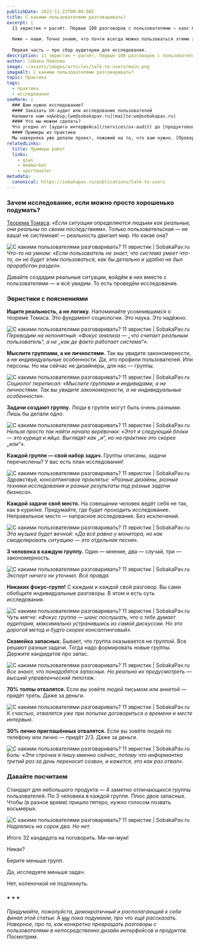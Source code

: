 ```yaml
---
publishDate: 2023-11-23T00:00:00Z
title: С какими пользователями разговаривать?
excerpt: |
  11 эвристик + расчёт. Первые 100 разговоров с пользователями — хаос без начала и конца. Но потом-то начинаешь видеть закономерности!
  
  Ниже — наши. Точно знаем, что почти всегда можно пользоваться этими эвристическими правилами. Берите, пользуйтесь.
  
  Первая часть — про сбор аудитории для исследования.
description: 11 эвристик + расчёт. Первые 100 разговоров с пользователями — хаос без начала и конца. Но потом-то начинаешь видеть закономерности
author: Собака Павлова
image: ~/assets/images/articles/talk-to-users/main.png
imageAlt: С какими пользователями разговаривать?                 
topic: Практика
tags:
  - практика
  - исследования
seeMore: |
  ### Вам нужно исследование?
  #### Заказать UX-аудит или исследование пользователей
  Напишите нам на&nbsp;[we@sobakapav.ru](mailto:we@sobakapav.ru)
  #### Что мы можем сделать?
  Что угодно от [аудита интерфейса](/services/ux-audit) до [продуктового исследования](/services/research). 
  #### Примеры из практики
  Мы наверняка уже делали проект, пожожий на то, что вам нужно. [Проверьте](https://sobakapav.ru/portfolio).
relatedLinks:
  title: Примеры работ
  links:
    - qiwi
    - medmarket
    - sportmaster
metadata:
  canonical: https://sobakapav.ru/publications/talk-to-users
---
```





### Зачем исследование, если можно просто хорошенько подумать?

[Теорема Томаса](https://www.google.com/url?sa=t&rct=j&q=&esrc=s&source=web&cd=&ved=2ahUKEwi3lfOqv9eCAxXRKBAIHeJ8Di8QmhN6BAhdEAI&url=https%3A%2F%2Fru.wikipedia.org%2Fwiki%2F%25D0%25A2%25D0%25B5%25D0%25BE%25D1%2580%25D0%25B5%25D0%25BC%25D0%25B0_%25D0%25A2%25D0%25BE%25D0%25BC%25D0%25B0%25D1%2581%25D0%25B0&usg=AOvVaw09gWD3GULfsRRMopX4wcYP&opi=89978449): _«Если ситуации определяются людьми как реальные, они реальны по своим последствиям»_. Только пользовательская — не ваша! не системная! — реальность двигает мир. Но какая она?

![С какими пользователями разговаривать? 11 эвристик  | SobakaPav.ru](~/assets/images/articles/talk-to-users/1.png)
_Что-то на умном: «Если пользователь не знает, что система умеет что-то, он не будет этим пользоваться, как бы детально и удобно не был проработан раздел»._

Давайте создадим реальные ситуации, войдём в них вместе с пользователями — и всё увидим. То есть проведём исследование.

### Эвристики с пояснениями

**Ищите реальность, а не логику.** Напоминайте усомнившимся о теореме Томаса. Это фундамент социологии. Это наука. Это надёжно.

![С какими пользователями разговаривать? 11 эвристик  | SobakaPav.ru](~/assets/images/articles/talk-to-users/2.png)
_Переводим на непонятный: «Фокус анализа — „что считает реальным пользователь“, а не „как де факто работает система“»._

**Мыслите группами, а не личностями.** Так вы увидите закономерности, а не индивидуальные особенности. Да, это профили пользователей. Или персоны. Но мы сейчас не дизайнеры, для нас — группы.

![С какими пользователями разговаривать? 11 эвристик  | SobakaPav.ru](~/assets/images/articles/talk-to-users/3.png)
_Социолог переписал: «Мыслите группами и индивидами, а не личностями. Так вы увидите закономерности, а не индивидуальные особенности»._

**Задачи создают группу.** Люди в группе могут быть очень разными. Лишь бы делали одно.

![С какими пользователями разговаривать? 11 эвристик  | SobakaPav.ru](~/assets/images/articles/talk-to-users/4.png)
_Нельзя просто так найти начало верёвочки: «Этот и следующий блоки — это курица и яйцо. Выглядят как „и“, но на практике это скорее „или“»._

**Каждой группе — свой набор задач.** Группы описаны, задачи перечислены? У вас есть план исследования!

![С какими пользователями разговаривать? 11 эвристик  | SobakaPav.ru](~/assets/images/articles/talk-to-users/5.png)
_Здравствуй, консалтинговое проклятье: «Разные дизайны, разные техники исследования и разные результаты под разные задачи бизнеса»._

**Каждой задаче своё место.** На совещании человек ведёт себя не так, как в курилке. Придумайте, где будет проходить исследование. Неправильное место — напрасное исследование. Без исключений.

![С какими пользователями разговаривать? 11 эвристик  | SobakaPav.ru](~/assets/images/articles/talk-to-users/6.png)
_Эта музыка будет вечной: «Да всё равно у монитора, но как смоделировать ситуацию — это отдельная песня»._

**3 человека в каждую группу.** Один — мнение, два — случай, три — закономерность.

![С какими пользователями разговаривать? 11 эвристик  | SobakaPav.ru](~/assets/images/articles/talk-to-users/7.png)
_Эксперт ничего не уточнил. Всё правда._

**Никаких фокус-групп!** С каждым и каждой свой разговор. Вы сами обобщите индивидуальные разговоры. В этом и есть суть исследования.

![С какими пользователями разговаривать? 11 эвристик  | SobakaPav.ru](~/assets/images/articles/talk-to-users/8.png)
_Чуть мягче: «Фокус группа — шанс послушать, что о тебе думает аудитория, максимально устранившись из самой дискуссии. Но это дорогой метод и будто скорее консалтинговый»._

**Скамейка запасных.** Бывает, что группа оказывается не группой. Все решают разные задачи. Тогда надо формировать новые группы. Держите кандидатов про запас.

![С какими пользователями разговаривать? 11 эвристик  | SobakaPav.ru](~/assets/images/articles/talk-to-users/9.png)
_Все знают, что понадобятся запасные. Но реально их предусмотреть — высший управленческий пилотаж._

**70% толпы отвалятся.** Если вы зовёте людей письмом или анкетой — придёт треть. Даже за деньги.

![С какими пользователями разговаривать? 11 эвристик  | SobakaPav.ru](~/assets/images/articles/talk-to-users/10.png)
_К счастью, отвалятся уже при попытке договориться о времени и месте интервью._

**30% лично приглашённых отвалятся.** Если вы зовёте людей по телефону или лично — придёт 2/3. Даже за деньги.

![С какими пользователями разговаривать? 11 эвристик  | SobakaPav.ru](~/assets/images/articles/talk-to-users/11.png)
_Боль: «Эти строчки я пишу именно сейчас, потому что информантка третий раз за день переносит созвон, и кажется, это как раз отвал»._

### Давайте посчитаем

Стандарт для небольшого продукта — 4 заметно отличающихся группы пользователей. По 3 человека в каждой группе. Плюс двое запасных. Чтобы (в разное время) пришло пятеро, нужно голосом позвать восьмерых.

![С какими пользователями разговаривать? 11 эвристик  | SobakaPav.ru](~/assets/images/articles/talk-to-users/12.png)
_Надеялись на сорок два. Но нет._

Итого 32 кандидата на поговорить. Ми-ни-мум!

Никак?

Берите меньше групп.

Да, исследуете меньше задач.

Нет, коленочкой не подпихнуть.

### * * *

_Придумайте, пожалуйста, демократичный и располагающий к себе финал этой статьи. А [мы](https://www.sobakapav.ru/) пока подумаем, про что ещё рассказать. Наверное, про то, как конкретно превращать разговоры с пользователями в непосредственно дизайн интерфейсов и продуктов. Посмотрим._

